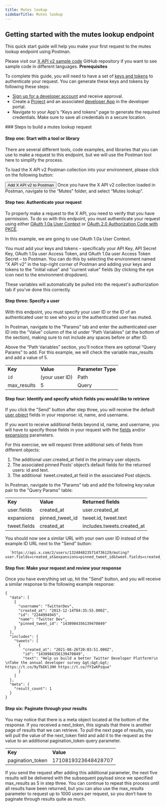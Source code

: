 ---
title: Mutes lookup
sidebarTitle: Mutes lookup
---


## Getting started with the mutes lookup endpoint

This quick start guide will help you make your first request to the mutes lookup endpoint using Postman.

Please visit our [X API v2 sample code](https://github.com/xdevplatform/Twitter-API-v2-sample-code) GitHub repository if you want to see sample code in different languages.
<Note>
**Prerequisites**

To complete this guide, you will need to have a set of [keys and tokens](/resources/fundamentals/authentication) to authenticate your request. You can generate these keys and tokens by following these steps:

* [Sign up for a developer account](https://developer.x.com/en/apply-for-access) and receive approval.
* Create a [Project](/resources/fundamentals/projects) and an associated [developer App](/resources/fundamentals/developer-apps) in the developer portal.
* Navigate to your App's “Keys and tokens” page to generate the required credentials. Make sure to save all credentials in a secure location.
</Note>
### Steps to build a mutes lookup request

#### Step one: Start with a tool or library

There are several different tools, code examples, and libraries that you can use to make a request to this endpoint, but we will use the Postman tool here to simplify the process.

To load the X API v2 Postman collection into your environment, please click on the following button:

<Button href="https://t.co/twitter-api-postman">
  Add X API v2 to Postman
</Button>
Once you have the X API v2 collection loaded in Postman, navigate to the “Mutes” folder, and select “Mutes lookup”.
 

#### Step two: Authenticate your request

To properly make a request to the X API, you need to verify that you have permission. To do so with this endpoint, you must authenticate your request using either [OAuth 1.0a User Context](/resources/fundamentals/authentication) or [OAuth 2.0 Authorization Code with PKCE](resources/fundamentals/authentication#oauth-2-0-authorization-code-flow-with-pkce-2).

In this example, we are going to use OAuth 1.0a User Context.

You must add your keys and tokens – specifically your API Key, API Secret Key, OAuth 1.0a user Access Token, and OAuth 1.0a user Access Token Secret – to Postman. You can do this by selecting the environment named “X API v2” in the top-right corner of Postman and adding your keys and tokens to the "initial value" and "current value" fields (by clicking the eye icon next to the environment dropdown).

These variables will automatically be pulled into the request's authorization tab if you've done this correctly.
 

#### Step three: Specify a user

With this endpoint, you must specify your user ID or the ID of an authenticated user to see who you or the authenticated user has muted.


In Postman, navigate to the "Params" tab and enter the authenticated user ID into the "Value" column of the id under “Path Variables” (at the bottom of the section), making sure to not include any spaces before or after ID.

Above the “Path Variables” section, you’ll notice there are optional “Query Params” to add. For this example, we will check the variable max_results and add a value of 5.

|     |     |     |
| --- | --- | --- |
| **Key** | **Value** | **Parameter Type** |
| `id` | (your user ID) | Path |
| max_results | 5   | Query |

#### Step four: Identify and specify which fields you would like to retrieve

If you click the "Send" button after step three, you will receive the default [user object](/x-api/fundamentals/data-dictionary#user) fields in your response: id, name, and username.

If you want to receive additional fields beyond id, name, and username, you will have to specify those fields in your request with the [fields](https://developer.twitter.com/content/developer-twitter/en/docs/twitter-api/data-dictionary/introduction/fields) and/or [expansions](https://developer.twitter.com/en/docs/twitter-api/data-dictionary/introduction/expansions) parameters.

For this exercise, we will request three additional sets of fields from different objects:

1.  The additional user.created_at field in the primary user objects.
2.  The associated pinned Posts’ object’s default fields for the returned users: id and text.
3.  The additional  tweet.created_at field in the associated Post objects.

In Postman, navigate to the "Params" tab and add the following key:value pair to the "Query Params" table:

|     |     |     |
| --- | --- | --- |
| **Key** | **Value** | **Returned fields** |
| user.fields | created_at | user.created_at |
| expansions | pinned\_tweet\_id | tweet.id, tweet.text |
| tweet.fields | created_at | includes.tweets.created_at |

You should now see a similar URL with your own user ID instead of the example ID URL next to the "Send" button:

      `https://api.x.com/2/users/1324848235714736129/muting?user.fields=created_at&expansions=pinned_tweet_id&tweet.fields=created_at&max_results=5`


#### Step five: Make your request and review your response

Once you have everything set up, hit the "Send" button, and you will receive a similar response to the following example response:

```
{
  "data": [
    {
      "username": "TwitterDev",
      "created_at": "2013-12-14T04:35:55.000Z",
      "id": "2244994945",
      "name": "Twitter Dev",
      "pinned_tweet_id": "1430984356139470849"
    }
  ],
  "includes": {
    "tweets": [
      {
        "created_at": "2021-08-26T20:03:51.000Z",
        "id": "1430984356139470849",
        "text": "Help us build a better Twitter Developer Platform!\n \nTake the annual developer survey &gt;&gt;&gt; https://t.co/9yTbEKlJHH https://t.co/fYIwKPzqua"
      }
    ]
  },
  "meta": {
    "result_count": 1
  }
}
```

#### Step six: Paginate through your results

You may notice that there is a meta object located at the bottom of the response. If you received a next_token, this signals that there is another page of results that we can retrieve. To pull the next page of results, you will pull the value of the next_token field and add it to the request as the value to an additional pagination_token query parameter.
 

|     |     |
| --- | --- |
| **Key** | **Value** |
| pagination_token | 1710819323648428707 |

If you send the request after adding this additional parameter, the next five results will be delivered with the subsequent payload since we specified max_results as 5 in step three. You can continue to repeat this process until all results have been returned, but you can also use the max_results parameter to request up to 1000 users per request, so you don’t have to paginate through results quite as much.
